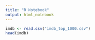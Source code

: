 ```yaml
---
title: "R Notebook"
output: html_notebook
---
```


```r
imdb <- read.csv("imdb_top_1000.csv")
head(imdb)
```
